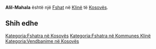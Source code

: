 {{Fshat në Kosovës
 | Emri                = Alil-Mahala
| srp_N_name = Alil-Mahala
| srp_N_FULL_NAME_RO = Alil-Mahala
| srp_N_FULL_NAME_ND_RO = Alil-Mahala
| srp_N_SORT_NAME_RG = ALILMAHALA
| srp_N_FULL_NAME_RG = Alil-Mahala
| srp_N_FULL_NAME_ND_RG = Alil-Mahala

 | Emri (Rasa dhanore) = 
 | Figura              = 
 | Shteti              = Kosovo
 | Komuna              = Klinë
 | Kodi postar         = 
 | Sipërfaqja          = 

 | Popullsia           = 

 | Regj. i popullsisë  = 
 | Dend. e popullsisë  = 
 | Faqja zyrtare       = 
 <!--- Koordinatat ----> 
 | Gjerësia            = 42.190833
 | Gjatësia            = 21.213889
 | Lartësia            = 
}}
'''Alil-Mahala''' është një [[Fshat]] në [[Klinë]] të [[Kosovës]].

<!-- == Gjeografia == -->
<!-- == Historia == -->
<!-- == Demografia == -->
== Shih edhe ==
{{Komuna Klinë}}
{{Kosovo-Administrata-Cung}}

[[Kategoria:Fshatra në Kosovës]]
[[Kategoria:Fshatra në Kommunes Klinë]]
[[Kategoria:Vendbanime në Kosovës]]